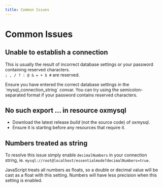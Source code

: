 ```yaml
---
title: Common Issues
---
```



# Common Issues

## Unable to establish a connection

This is usually the result of incorrect database settings or your password containing reserved characters.  
`; , / ? : @ & = + $ #` are reserved.

<Callout type="info">
  Ensure you have entered the correct database settings in the `mysql_connection_string` convar. You can try using the
  semicolon-separated format if your password contains reserved characters.
</Callout>

## No such export ... in resource oxmysql

- Download the latest release _build_ (not the source code) of oxmysql.
- Ensure it is starting before any resources that require it.

## Numbers treated as string

To resolve this issue simply enable `decimalNumbers` in your connection string, ie. `mysql://root@localhost/essentialmode?decimalNumbers=true`.

<Callout type="warning">
  JavaScript treats all numbers as floats, so a double or decimal value will be cast as a float with this setting.
  Numbers will have less precision when this setting is enabled.
</Callout>
